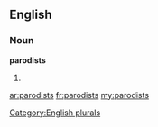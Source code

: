 ==English==

===Noun===
'''parodists'''

# {{plural of|[[parodist]]}}

[[Category:English plurals]]

[[ar:parodists]]
[[fr:parodists]]
[[my:parodists]]